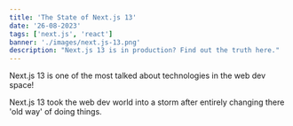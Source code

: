 ```yaml
---
title: 'The State of Next.js 13'
date: '26-08-2023'
tags: ['next.js', 'react']
banner: './images/next.js-13.png'
description: "Next.js 13 is in production? Find out the truth here."
---
```


Next.js 13 is one of the most talked about technologies in the web dev space!

Next.js 13 took the web dev world into a storm after entirely changing there 'old way' of doing things.

